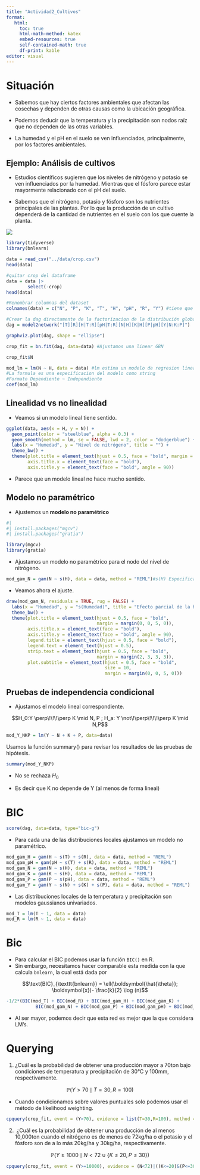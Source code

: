 ```yaml
---
title: "Actividad2_Cultivos"
format:
   html:
     toc: true
     html-math-method: katex
     embed-resources: true
     self-contained-math: true
     df-print: kable
editor: visual
---
```


# Situación

-   Sabemos que hay ciertos factores ambientales que afectan las cosechas y dependen de otras causas como la ubicación geográfica.

-   Podemos deducir que la temperatura y la precipitación son nodos raíz que no dependen de las otras variables.

-   La humedad y el pH en el suelo se ven influenciados, principalmente, por los factores ambientales.

## **Ejemplo: Análisis de cultivos**

-   Estudios científicos sugieren que los niveles de nitrógeno y potasio se ven influenciados por la humedad. Mientras que el fósforo parece estar mayormente relacionado con el pH del suelo.

-   Sabemos que el nitrógeno, potasio y fósforo son los nutrientes principales de las plantas. Por lo que la producción de un cultivo dependerá de la cantidad de nutrientes en el suelo con los que cuente la planta.

![](images/clipboard-1019417006.png)

```r
library(tidyverse)
library(bnlearn)
```

```r
data = read_csv("../data/crop.csv")
head(data)
```

```r
#quitar crop del dataframe
data = data |>
        select(-crop)
head(data)
```

```r
#Renombrar columnas del dataset
colnames(data) = c("N", "P", "K", "T", "H", "pH", "R", "Y") #tiene que ser en el mismo orden que las columnas
```

```r
#Crear la dag directamente de la factorizacion de la distribución global
dag = model2network("[T][R][H|T:R][pH|T:R][N|H][K|H][P|pH][Y|N:K:P]")
```

```r
graphviz.plot(dag, shape = "ellipse")
```

```r
crop_fit = bn.fit(dag, data=data) #Ajustamos una linear GBN
```

```r
crop_fit$N
```

```r
mod_lm = lm(N ~ H, data = data) #lm estima un modelo de regresion lineal
#La formula es una especificacion del modelo como string 
#Formato Dependiente ~ Independiente
coef(mod_lm)

```

## **Linealidad vs no linealidad**

-   Veamos si un modelo lineal tiene sentido.

```r
ggplot(data, aes(x = H, y = N)) +
  geom_point(color = "steelblue", alpha = 0.3) +
  geom_smooth(method = lm, se = FALSE, lwd = 2, color = "dodgerblue") +
  labs(x = "Humedad", y = "Nivel de nitrógeno", title = "") +
  theme_bw() +
  theme(plot.title = element_text(hjust = 0.5, face = "bold", margin = margin(0, 0, 5, 0)),
        axis.title.x = element_text(face = "bold"),
        axis.title.y = element_text(face = "bold", angle = 90))
```

-   Parece que un modelo lineal no hace mucho sentido.

## **Modelo no paramétrico**

-   Ajustemos un **modelo no paramétrico**

```r
#| 
#| install.packages("mgcv")
#| install.packages("gratia")
```

```r
library(mgcv)
library(gratia)
```

-   Ajustamos un modelo no paramétrico para el nodo del nivel de nitrógeno.

```r
mod_gam_N = gam(N ~ s(H), data = data, method = "REML")#s(H) Especificamos una funcion de H
```

-   Veamos ahora el ajuste.

```r
draw(mod_gam_N, residuals = TRUE, rug = FALSE) +
  labs(x = "Humedad", y = "s(Humedad)", title = "Efecto parcial de la humedad sobre el nitrógeno") +
  theme_bw() +
  theme(plot.title = element_text(hjust = 0.5, face = "bold",
                                  margin = margin(0, 0, 5, 0)),
        axis.title.x = element_text(face = "bold"),
        axis.title.y = element_text(face = "bold", angle = 90),
        legend.title = element_text(hjust = 0.5, face = "bold"),
        legend.text = element_text(hjust = 0.5),
        strip.text = element_text(hjust = 0.5, face = "bold",
                                  margin = margin(2, 3, 3, 3)),
        plot.subtitle = element_text(hjust = 0.5, face = "bold",
                                     size = 10,
                                     margin = margin(0, 0, 5, 0)))
```

## **Pruebas de independencia condicional**

-   Ajustamos el modelo lineal correspondiente.

$$H_0:Y \perp\!\!\!\perp K \mid N, P ; H_a: Y \not\!\perp\!\!\!\perp K \mid N,P$$

```r
mod_Y_NKP = lm(Y ~ N + K + P, data=data)
```

Usamos la función summary() para revisar los resultados de las pruebas de hipótesis.

```r
summary(mod_Y_NKP)
```

-   No se rechaza $H_0$

-   Es decir que K no depende de Y (al menos de forma lineal)

# BIC

```r
score(dag, data=data, type="bic-g")
```

-   Para cada una de las distribuciones locales ajustamos un modelo no paramétrico.

```r
mod_gam_H = gam(H ~ s(T) + s(R), data = data, method = "REML")
mod_gam_pH = gam(pH ~ s(T) + s(R), data = data, method = "REML")
mod_gam_N = gam(N ~ s(H), data = data, method = "REML")
mod_gam_K = gam(K ~ s(H), data = data, method = "REML")
mod_gam_P = gam(P ~ s(pH), data = data, method = "REML")
mod_gam_Y = gam(Y ~ s(N) + s(K) + s(P), data = data, method = "REML")
```

-   Las distribuciones locales de la temperatura y precipitación son modelos gaussianos univariados.

```r
mod_T = lm(T ~ 1, data = data)
mod_R = lm(R ~ 1, data = data)

```

# Bic

-   Para calcular el BIC podemos usar la función `BIC()` en R.
-   Sin embargo, necesitamos hacer comparable esta medida con la que calcula `bnlearn`, la cual está dada por

$$\text{BIC}_{\texttt{bnlearn}} = \ell(\boldsymbol{\hat{\theta}}; \boldsymbol{x})- \frac{k}{2} \log (n)$$

```r
-1/2*(BIC(mod_T) + BIC(mod_R) + BIC(mod_gam_H) + BIC(mod_gam_K) +
           BIC(mod_gam_N) + BIC(mod_gam_P) + BIC(mod_gam_pH) + BIC(mod_gam_Y))

```

-   Al ser mayor, podemos decir que esta red es mejor que la que considera LM’s.

# Querying

1.  ¿Cuál es la probabilidad de obtener una producción mayor a 70ton bajo condiciones de temperatura y precipitación de 30°C y 100mm, respectivamente.

$$
\mathbb{P}(Y>70 \mid T=30 , R = 100)
$$

-   Cuando condicionamos sobre valores puntuales solo podemos usar el método de likelihood weighting.

```r
cpquery(crop_fit, event = (Y>70), evidence = list(T=30,R=100), method = "lw")
```

2.   ¿Cuál es la probabilidad de obtener una producción de al menos 10,000ton cuando el nitrógeno es de menos de 72kg/ha o el potasio y el fósforo son de a lo más 20kg/ha y 30kg/ha, respectivamente.

$$
\mathbb{P}(Y \geq 1000 \mid N<72 \cup \{K \leq 20, P \leq 30\})
$$

```r
cpquery(crop_fit, event = (Y>=10000), evidence = (N<72)|((K<=20)&(P<=30)), n=10^6)
```
